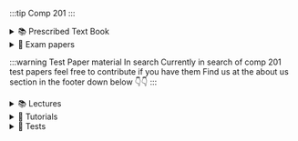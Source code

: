 :::tip Comp 201
:::


<details>
<summary>📚 Prescribed Text Book</summary>

> - <AuthenticatedLink href="https://drive.google.com/file/d/19EFYz11LhgTdLlZzKl8LNjoGcv_mE7PB/view?usp=drive_link" Icon={FaBook} title="Discrete Mathematics and Its Applications"/>
</details>

<details>
<summary>📝 Exam papers</summary>

## Main
> - <AuthenticatedLink href="https://drive.google.com/file/d/1PX0M8ObbrQonpIuPkH-6c6oNjdSuRFmo/view?usp=drive_link" Icon={FaFileAlt} title="2017/2018 Exam"/>
</details>

:::warning Test Paper material In search
Currently in search of comp 201 test papers
feel free to contribute if you have them 
Find us at the about us section in the footer down below 👇👇
:::

<details>
<summary>📚 Lectures</summary>

> - <AuthenticatedLink href="https://drive.google.com/file/d/1JKlyIi7uf5T4l3DVZ2UcsbOR5QGRbZJQ/view?usp=drive_link" Icon={FaBook} title="2023-2024 Module Guide"/>
</details>

<details>
<summary>📝 Tutorials</summary>

> - <AuthenticatedLink href="https://drive.google.com/file/d/1SpGkyXxXb3rXZfwKmF-O8kDl2FvTvyve/view?usp=drive_link" Icon={FaPencilAlt} title="21 August 2023 tutorial"/>
</details>

<details>
<summary>📝 Tests</summary>

> - <AuthenticatedLink href="https://drive.google.com/file/d/1H_yg0iGy--E7Z-1TUDjCgVt52lZi6Z58/view?usp=drive_link" Icon={FaPencilAlt} title="Test 1"/>
> - <AuthenticatedLink href="https://drive.google.com/file/d/1EQyBb8bgj3Gm8lBvJM9FOz9vnV7vpEGK/view?usp=drive_link" Icon={FaPencilAlt} title="Test 1 2022"/>
> - <AuthenticatedLink href="https://drive.google.com/file/d/1x5nBHI4Rd0FCpgCACz23XwDrWjRfOly6/view?usp=drive_link" Icon={FaPencilAlt} title="Test 2"/>
</details>
